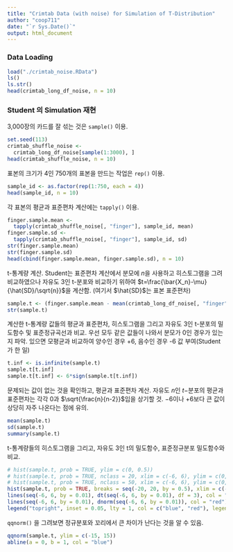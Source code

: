 ```yaml
---
title: "Crimtab Data (with noise) for Simulation of T-Distribution"
author: "coop711"
date: "`r Sys.Date()`"
output: html_document
---
```


### Data Loading

```r
load("./crimtab_noise.RData")
ls()
ls.str()
head(crimtab_long_df_noise, n = 10)
```

### Student 의 Simulation 재현

3,000장의 카드를 잘 섞는 것은 `sample()` 이용.
 
```r
set.seed(113)
crimtab_shuffle_noise <- 
  crimtab_long_df_noise[sample(1:3000), ]
head(crimtab_shuffle_noise, n = 10)
```

표본의 크기가 4인 750개의 표본을 만드는 작업은 `rep()` 이용.

```r
sample_id <- as.factor(rep(1:750, each = 4))
head(sample_id, n = 10)
```

각 표본의 평균과 표준편차 계산에는 `tapply()` 이용. 

```r
finger.sample.mean <- 
  tapply(crimtab_shuffle_noise[, "finger"], sample_id, mean)
finger.sample.sd <- 
  tapply(crimtab_shuffle_noise[, "finger"], sample_id, sd)
str(finger.sample.mean)
str(finger.sample.sd)
head(cbind(finger.sample.mean, finger.sample.sd), n = 10)
```

t-통계량 계산. Student는 표준편차 계산에서 분모에 $n$을 사용하고 히스토그램을 그려 비교하였으나 자유도 3인 t-분포와 비교하기 위하여 $t=\frac{\bar{X_n}-\mu}{\hat{SD}/\sqrt{n}}$을 계산함. (여기서 $\hat{SD}$는 표본 표준편차)

```r
sample.t <- (finger.sample.mean - mean(crimtab_long_df_noise[, "finger"]))/(finger.sample.sd/sqrt(4))
str(sample.t)
```

계산한 t-통계량 값들의 평균과 표준편차, 히스토그램을 그리고 자유도 3인 t-분포의 밀도함수 및 표준정규곡선과 비교. 우선 모두 같은 값들이 나와서 분모가 0인 경우가 있는지 파악. 있으면 모평균과 비교하여 양수인 경우 +6, 음수인 경우 -6 값 부여(Student가 한 일)

```r
t.inf <- is.infinite(sample.t)
sample.t[t.inf]
sample.t[t.inf] <- 6*sign(sample.t[t.inf])
```

문제되는 값이 없는 것을 확인하고, 평균과 표준편차 계산. 자유도 $n$인 $t-$분포의 평균과 표준편차는 각각 0과 $\sqrt{\frac{n}{n-2}}$임을 상기할 것. $-6$이나 $+6$보다 큰 값이 상당히 자주 나온다는 점에 유의.

```r
mean(sample.t)
sd(sample.t)
summary(sample.t)
```

t-통계량들의 히스토그램을 그리고, 자유도 3인 t의 밀도함수, 표준정규분포 밀도함수와 비교.

```r
# hist(sample.t, prob = TRUE, ylim = c(0, 0.5))
# hist(sample.t, prob = TRUE, nclass = 20, xlim = c(-6, 6), ylim = c(0, 0.5), main = "Histogram of Sample t-statistics", xlab = "Sampled t-values")
# hist(sample.t, prob = TRUE, nclass = 50, xlim = c(-6, 6), ylim = c(0, 0.5), main = "Histogram of Sample t-statistics", xlab = "Sampled t-values")
hist(sample.t, prob = TRUE, breaks = seq(-20, 20, by = 0.5), xlim = c(-6, 6), ylim = c(0, 0.5), main = "Histogram of Sample t-statistics", xlab = "Sample t-values")
lines(seq(-6, 6, by = 0.01), dt(seq(-6, 6, by = 0.01), df = 3), col = "blue")
lines(seq(-6, 6, by = 0.01), dnorm(seq(-6, 6, by = 0.01)), col = "red")
legend("topright", inset = 0.05, lty = 1, col = c("blue", "red"), legend = c("t with df = 3", "standard normal"))
```

`qqnorm()` 을 그려보면 정규분포와 꼬리에서 큰 차이가 난다는 것을 알 수 있음.

```r
qqnorm(sample.t, ylim = c(-15, 15))
abline(a = 0, b = 1, col = "blue")
```

